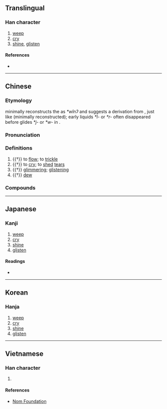 {{character info/new}}
==Translingual==

===Han character===
{{Han char|rn=85|rad=水|as=05|sn=8|four=30132|canj=EYVI|ids=⿰氵玄}}

# [[weep]]
# [[cry]]
# [[shine]], [[glisten]]

====References====
* {{Han ref|kx=0618.080|dkj=17319|dj=1013.050|hdz=31593.030|uh=6CEB|ud=27883|bh=CCF0|bd=52464}}

----

==Chinese==
{{zh-forms}}

===Etymology===
{{zh-ref|Schuessler (2007)}} minimally reconstructs the {{cog|och|-}} as ''*wînʔ'' and suggests a derivation from {{inh|zh|sit-pro|*lwi(j)||flow; stream}}, just like {{och-l|水|tr=lhuiʔ}} (minimally reconstructed); early liquids ''*l-'' or ''*r-'' often disappeared before glides ''*j-'' or ''*w-'' in {{cog|ltc|-}}.

===Pronunciation===
{{zh-pron
|m=xuàn
|c=jyun5
|mc=y
|oc=y
|ma=
|cat=v,a,n
}}

===Definitions===
{{zh-hanzi}}

# {{†}} {{lb|zh|of droplets of water}} to [[flow]]; to [[trickle]]
# {{†}} to [[cry]]; to [[shed]] [[tear]]s
# {{†}} {{lb|zh|of dew}} [[glimmer]]ing; [[glisten]]ing
# {{†}} [[dew]]

===Compounds===
{{zh-der|泫然欲泣|泫泫|潸泫|泫然|泫沄}}

----

==Japanese==

===Kanji===
{{ja-kanji|grade=|rs=水05}}

# [[weep]]
# [[cry]]
# [[shine]]
# [[glisten]]

====Readings====
* {{ja-readings|on=[[けん]] (ken), [[げん]] (gen)|kun=[[ながれる]] (nagareru)}}

----

==Korean==

===Hanja===
{{ko-hanja|hangeul=현|eumhun=|rv=hyeon|mr=hyŏn|y=hyen}}

# [[weep]]
# [[cry]]
# [[shine]]
# [[glisten]]

----

==Vietnamese==

===Han character===
{{vi-readings|rs=水05|hanviet=huyên}}

# {{defn|lang=vi|sort=水05}}

====References====
* [http://nomfoundation.org/common/nom_details.php?codepoint=6ceb Nom Foundation]